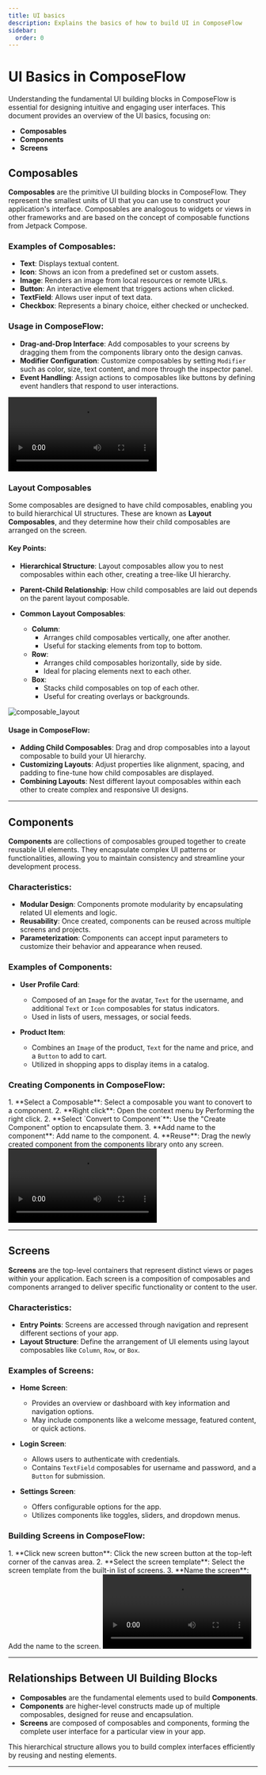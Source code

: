 ```yaml
---
title: UI basics
description: Explains the basics of how to build UI in ComposeFlow
sidebar:
  order: 0
---
```



# UI Basics in ComposeFlow

Understanding the fundamental UI building blocks in ComposeFlow is essential for designing intuitive and engaging user interfaces. This document provides an overview of the UI basics, focusing on:

- **Composables**
- **Components**
- **Screens**

## Composables

**Composables** are the primitive UI building blocks in ComposeFlow. They represent the smallest units of UI that you can use to construct your application's interface. Composables are analogous to widgets or views in other frameworks and are based on the concept of composable functions from Jetpack Compose.

### Examples of Composables:

- **Text**: Displays textual content.
- **Icon**: Shows an icon from a predefined set or custom assets.
- **Image**: Renders an image from local resources or remote URLs.
- **Button**: An interactive element that triggers actions when clicked.
- **TextField**: Allows user input of text data.
- **Checkbox**: Represents a binary choice, either checked or unchecked.

### Usage in ComposeFlow:

- **Drag-and-Drop Interface**: Add composables to your screens by dragging them from the components library onto the design canvas.
- **Modifier Configuration**: Customize composables by setting `Modifier` such as color, size, text content, and more through the inspector panel.
- **Event Handling**: Assign actions to composables like buttons by defining event handlers that respond to user interactions.

<video controls>
  <source src="/video/drag_drop_composables.webm" type="video/webm" />
</video>

### Layout Composables

Some composables are designed to have child composables, enabling you to build hierarchical UI structures. These are known as **Layout Composables**, and they determine how their child composables are arranged on the screen.

#### Key Points:

- **Hierarchical Structure**: Layout composables allow you to nest composables within each other, creating a tree-like UI hierarchy.
- **Parent-Child Relationship**: How child composables are laid out depends on the parent layout composable.
- **Common Layout Composables**:

  - **Column**:
    - Arranges child composables vertically, one after another.
    - Useful for stacking elements from top to bottom.
  - **Row**:
    - Arranges child composables horizontally, side by side.
    - Ideal for placing elements next to each other.
  - **Box**:
    - Stacks child composables on top of each other.
    - Useful for creating overlays or backgrounds.

![composable_layout](/image/composable_layout.jpeg)

#### Usage in ComposeFlow:

- **Adding Child Composables**: Drag and drop composables into a layout composable to build your UI hierarchy.
- **Customizing Layouts**: Adjust properties like alignment, spacing, and padding to fine-tune how child composables are displayed.
- **Combining Layouts**: Nest different layout composables within each other to create complex and responsive UI designs.

---

## Components

**Components** are collections of composables grouped together to create reusable UI elements. They encapsulate complex UI patterns or functionalities, allowing you to maintain consistency and streamline your development process.

### Characteristics:

- **Modular Design**: Components promote modularity by encapsulating related UI elements and logic.
- **Reusability**: Once created, components can be reused across multiple screens and projects.
- **Parameterization**: Components can accept input parameters to customize their behavior and appearance when reused.

### Examples of Components:

- **User Profile Card**:

  - Composed of an `Image` for the avatar, `Text` for the username, and additional `Text` or `Icon` composables for status indicators.
  - Used in lists of users, messages, or social feeds.

- **Product Item**:

  - Combines an `Image` of the product, `Text` for the name and price, and a `Button` to add to cart.
  - Utilized in shopping apps to display items in a catalog.

### Creating Components in ComposeFlow:

<Steps>
1. **Select a Composable**: Select a composable you want to conovert to a component.
2. **Right click**: Open the context menu by Performing the right click.
2. **Select `Convert to Component`**: Use the "Create Component" option to encapsulate them.
3. **Add name to the component**: Add name to the component.
4. **Reuse**: Drag the newly created component from the components library onto any screen.
</Steps>

<video controls>
  <source src="/video/component_example.webm" type="video/webm" />
</video>

---

## Screens

**Screens** are the top-level containers that represent distinct views or pages within your application. Each screen is a composition of composables and components arranged to deliver specific functionality or content to the user.

### Characteristics:

- **Entry Points**: Screens are accessed through navigation and represent different sections of your app.
- **Layout Structure**: Define the arrangement of UI elements using layout composables like `Column`, `Row`, or `Box`.

### Examples of Screens:

- **Home Screen**:

  - Provides an overview or dashboard with key information and navigation options.
  - May include components like a welcome message, featured content, or quick actions.

- **Login Screen**:

  - Allows users to authenticate with credentials.
  - Contains `TextField` composables for username and password, and a `Button` for submission.

- **Settings Screen**:

  - Offers configurable options for the app.
  - Utilizes components like toggles, sliders, and dropdown menus.

### Building Screens in ComposeFlow:

<Steps>
1. **Click new screen button**: Click the new screen button at the top-left corner of the canvas area.
2. **Select the screen template**: Select the screen template from the built-in list of screens.
3. **Name the screen**: Add the name to the screen.
</Steps>

<video controls>
  <source src="/video/new_screen.webm" type="video/webm" />
</video>

---

## Relationships Between UI Building Blocks

- **Composables** are the fundamental elements used to build **Components**.
- **Components** are higher-level constructs made up of multiple composables, designed for reuse and encapsulation.
- **Screens** are composed of composables and components, forming the complete user interface for a particular view in your app.

This hierarchical structure allows you to build complex interfaces efficiently by reusing and nesting elements.

---
